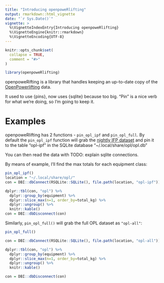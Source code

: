 ```yaml
---
title: "Introducing openpoweRlifting"
output: rmarkdown::html_vignette
date: "`r Sys.Date()`"
vignette: >
  %\VignetteIndexEntry{Introducing openpoweRlifting}
  %\VignetteEngine{knitr::rmarkdown}
  %\VignetteEncoding{UTF-8}
---
```


```r
knitr::opts_chunk$set(
  collapse = TRUE,
  comment = "#>"
)
```

```r
library(openpoweRlifting)

```

openpoweRifting is a library that handles keeping an up-to-date copy of the [OpenPowerlifting](https://www.openpowerlifting.org/) data.

It used to use {pins}, now uses {sqlite} because too big. "Pin" is a nice verb for 
what we're doing, so I'm going to keep it.

# Examples

openpoweRlifting has 2 functions - `pin_opl_ipf` and `pin_opl_full`. 
By default the `pin_opl_ipf` function will grab the [nightly IFP dataset](https://openpowerlifting.gitlab.io/opl-csv/bulk-csv.html) and pin it to 
the table "opl-ipf" in the SQLite database "~/.local/share/opl/opl.db"

You can then read the data with TODO: explain sqlite connections. 

By means of example, I'll find the max totals for each equipment class:

```r
pin_opl_ipf()
location = "~/.local/share/opl/"
con = DBI::dbConnect(RSQLite::SQLite(), file.path(location, "opl-ipf"))

dplyr::tbl(con, "opl") %>% 
  dplyr::group_by(equipment) %>%
  dplyr::slice_max(n=1, order_by=total_kg) %>%
  dplyr::ungroup() %>%
  knitr::kable()
con = DBI::dbDisconnect(con)
```

Similarly, `pin_opl_full()` will grab the full OPL dataset as `"opl-all"`:

```r
pin_opl_full()

con = DBI::dbConnect(RSQLite::SQLite(), file.path(location, "opl-all"))

dplyr::tbl(con, "opl") %>% 
  dplyr::group_by(equipment) %>%
  dplyr::slice_max(n=1, order_by=total_kg) %>%
  dplyr::ungroup() %>%
  knitr::kable()

con = DBI::dbDisconnect(con)
```
